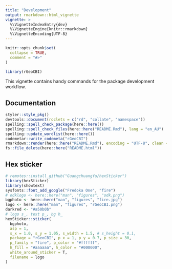 ```yaml
---
title: "Development"
output: rmarkdown::html_vignette
vignette: >
  %\VignetteIndexEntry{dev}
  %\VignetteEngine{knitr::rmarkdown}
  %\VignetteEncoding{UTF-8}
---
```


```r
knitr::opts_chunk$set(
  collapse = TRUE,
  comment = "#>"
)
```

```r
library(rGeoCBI)
```

This vignette contains handy commands for the package development workflow.


## Documentation

```r
styler::style_pkg()
devtools::document(roclets = c("rd", "collate", "namespace"))
spelling::spell_check_package(here::here())
spelling::spell_check_files(here::here("README.Rmd"), lang = "en_AU")
spelling::update_wordlist(here::here())
codemetar::write_codemeta("rGeoCBI")
rmarkdown::render(here::here("README.Rmd"), encoding = "UTF-8", clean = TRUE)
fs::file_delete(here::here("README.html"))
```

## Hex sticker

```r
# remotes::install_github("GuangchuangYu/hexSticker")
library(hexSticker)
library(showtext)
sysfonts::font_add_google("Fredoka One", "fire")
# odklogo <- here::here("man", "figures", "odk.png")
bgphoto <- here::here("man", "figures", "fire.jpg")
logo <- here::here("man", "figures", "rGeoCBI.png")
darkred <- "#a50b0b"
# logo s_, text p_, bg h_
hexSticker::sticker(
  bgphoto,
  asp = 1,
  s_x = 1.0, s_y = 1.05, s_width = 1.5, # s_height = 0.1,
  package = "rGeoCBI", p_x = 1, p_y = 0.7, p_size = 30,
  p_family = "fire", p_color = "#ffffff",
  h_fill = "#aaaaaa", h_color = "#000000",
  white_around_sticker = T,
  filename = logo
)
```
